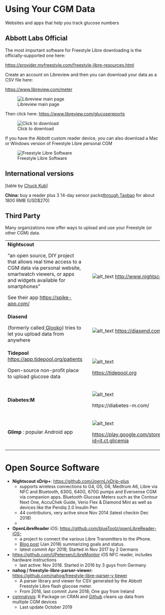 # Using Your CGM Data

Websites and apps that help you track glucose numbers


## Abbott Labs Official

The most important software for Freestyle Libre downloading is the officially-supported one here:

[https://provider.myfreestyle.com/freestyle-libre-resources.html](https://provider.myfreestyle.com/freestyle-libre-resources.html) 

Create an account on Libreview and then you can download your data as a CSV file here: 

[https://www.libreview.com/meter](https://www.libreview.com/meter)


![Libreview main page](images/freestyle-download.jpg "image_tooltip")


Then click here: [https://www.libreview.com/glucosereports](https://www.libreview.com/glucosereports) 


![Click to download](images/freestyle-download-click.jpg "image_tooltip")


If you have the Abbott custom reader device, you can also download a Mac or Windows version of Freestyle Libre personal CGM



![Freestyle Libre Software](images/freestyle-software.png "image_tooltip")



## International versions

[table by [Chuck Kub](https://www.facebook.com/photo.php?fbid=1835069433269419&set=gm.751003141928341&type=3&theater&ifg=1)]

**China:** buy a reader plus 3 14-day sensor packs[ through Taobao](https://item.jd.com/32498232197.html) for about 1800 RMB (USD$270)


## Third Party

Many organizations now offer ways to upload and use your Freestyle (or other CGM) data.


<table>
  <tr>
   <td><strong>Nightscout</strong>
<p>
“an open source, DIY project that allows real time access to a CGM data via personal website, smartwatch viewers, or apps and widgets available for smartphones”
<p>
See their app <a href="https://spike-app.com/">https://spike-app.com/</a>
   </td>
   <td>
   </td>
   <td> 



<img src="images/nightscout-logo.png" width="" alt="alt_text" title="image_tooltip">
<a href="http://www.nightscout.info/">http://www.nightscout.info/</a>
   </td>
  </tr>
  <tr>
   <td><strong>Diasend</strong>
<p>
 (formerly called<a href="https://www-int.glooko.com/"> Glooko</a>) tries to let you upload data from anywhere
   </td>
   <td>
   </td>
   <td>




<img src="images/diasend-logo.png" width="" alt="alt_text" title="image_tooltip">
<a href="https://diasend.com/us">https://diasend.com/us</a>
   </td>
  </tr>
  <tr>
   <td><strong>Tidepool</strong> <a href="https://app.tidepool.org/patients">https://app.tidepool.org/patients</a>
<p>
Open-source non-profit place to upload glucose data 
   </td>
   <td>
   </td>
   <td>



<img src="images/tidepool-logo.png" width="" alt="alt_text" title="image_tooltip">

<p>
<a href="https://tidepool.org">https://tidepool.org</a>
   </td>
  </tr>
  <tr>
   <td><strong>Diabetes:M </strong>
   </td>
   <td>
   </td>
   <td>


<img src="images/miaomiao-logo.png" width="" alt="alt_text" title="image_tooltip">

<p>
https://diabetes-m.com/
   </td>
  </tr>
  <tr>
   <td><strong>Glimp</strong> : popular Android app
   </td>
   <td>
   </td>
   <td>



<img src="images/glimp-logo.png" width="" alt="alt_text" title="image_tooltip">

<p>
<a href="https://play.google.com/store/apps/details?id=it.ct.glicemia">https://play.google.com/store/apps/details?id=it.ct.glicemia</a>
   </td>
  </tr>
</table>





# Open Source Software



*   **Nightscout xDrip+**: [https://github.com/JoernL/xDrip-plus](https://github.com/JoernL/xDrip-plus)
    *   supports wireless connections to G4, G5, G6, Medtrum A6, Libre via NFC and Bluetooth, 630G, 640G, 670G pumps and Eversense CGM via companion apps. Bluetooth Glucose Meters such as the Contour Next One, AccuChek Guide, Verio Flex & Diamond Mini as well as devices like the Pendiq 2.0 Insulin Pen
    *   44 contributors, very active since Nov 2014 (latest checkin Dec 2018)
    *   
*   **OpenLibreReader** iOS: [https://github.com/blueToolz/openLibreReader-iOS-](https://github.com/blueToolz/openLibreReader-iOS-)
    *   a project to connect the various Libre Transmitters to the iPhone.
    *   [Blog post](https://unendlichkeit.net/wordpress/openlibrereader-and-status/?lang=en) (Jan 2018) summarizing goals and status.
    *   latest commit Apr 2018;   Started in Nov 2017 by 2 Germans 
*   [https://github.com/UPetersen/LibreMonitor](https://github.com/UPetersen/LibreMonitor)  iOS NFC reader, includes hardware instructions
    *    last active: Nov 2018.  Started in 2016 by 3 guys from Germany 
*   **nahog / freestyle-libre-parser-viewer: **[https://github.com/nahog/freestyle-libre-parser-v tiewer](https://github.com/nahog/freestyle-libre-parser-viewer)
    *   A parser library and viewer for CSV generated by the Abbott Freestyle Libre flash glucose meter.
    *   From 2016, last commit June 2018; One guy from Ireland 
*   [cgmnalysis](https://cran.r-project.org/web/packages/cgmanalysis/index.html): R Package on CRAN and [Github](https://github.com/childhealthbiostatscore/R-Packages) cleans up data from multiple CGM devices
    *   Last update October 2019
